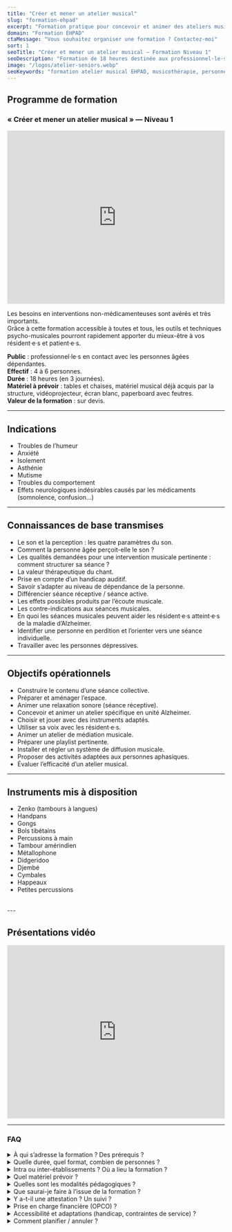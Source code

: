```yaml
---
title: "Créer et mener un atelier musical"
slug: "formation-ehpad"
excerpt: "Formation pratique pour concevoir et animer des ateliers musicaux en EHPAD."
domain: "Formation EHPAD"
ctaMessage: "Vous souhaitez organiser une formation ? Contactez-moi"
sort: 1
seoTitle: "Créer et mener un atelier musical — Formation Niveau 1"
seoDescription: "Formation de 18 heures destinée aux professionnel·le·s en contact avec les personnes âgées dépendantes. Approche thérapeutique par la musique."
image: "/logos/atelier-seniors.webp"
seoKeywords: "formation atelier musical EHPAD, musicothérapie, personnes âgées, Alzheimer, médiation musicale, relaxation sonore, playlist thérapeutique, diffusion musicale, instruments adaptés, évaluation d’atelier"
---
```


## Programme de formation
### « Créer et mener un atelier musical » — Niveau 1

<iframe 
  width="100%" 
  height="400" 
  src="https://www.youtube.com/embed/GSwaXLB4AAw" 
  title="Éveil musical en petite enfance" 
  frameborder="0" 
  allow="accelerometer; autoplay; clipboard-write; encrypted-media; gyroscope; picture-in-picture" 
  allowfullscreen
></iframe>

Les besoins en interventions non-médicamenteuses sont avérés et très importants.  
Grâce à cette formation accessible à toutes et tous, les outils et techniques psycho-musicales pourront rapidement apporter du mieux-être à vos résident·e·s et patient·e·s.

**Public** : professionnel·le·s en contact avec les personnes âgées dépendantes.  
**Effectif** : 4 à 6 personnes.  
**Durée** : 18 heures (en 3 journées).  
**Matériel à prévoir** : tables et chaises, matériel musical déjà acquis par la structure, vidéoprojecteur, écran blanc, paperboard avec feutres.  
**Valeur de la formation** : sur devis.

---

## Indications
- Troubles de l’humeur
- Anxiété
- Isolement
- Asthénie
- Mutisme
- Troubles du comportement
- Effets neurologiques indésirables causés par les médicaments (somnolence, confusion…)

---

## Connaissances de base transmises
- Le son et la perception : les quatre paramètres du son.  
- Comment la personne âgée perçoit-elle le son ?  
- Les qualités demandées pour une intervention musicale pertinente : comment structurer sa séance ?  
- La valeur thérapeutique du chant.  
- Prise en compte d’un handicap auditif.  
- Savoir s’adapter au niveau de dépendance de la personne.  
- Différencier séance réceptive / séance active.  
- Les effets possibles produits par l’écoute musicale.  
- Les contre-indications aux séances musicales.  
- En quoi les séances musicales peuvent aider les résident·e·s atteint·e·s de la maladie d’Alzheimer.  
- Identifier une personne en perdition et l’orienter vers une séance individuelle.  
- Travailler avec les personnes dépressives.

---

## Objectifs opérationnels
- Construire le contenu d’une séance collective.  
- Préparer et aménager l’espace.  
- Animer une relaxation sonore (séance réceptive).  
- Concevoir et animer un atelier spécifique en unité Alzheimer.  
- Choisir et jouer avec des instruments adaptés.  
- Utiliser sa voix avec les résident·e·s.  
- Animer un atelier de médiation musicale.  
- Préparer une playlist pertinente.  
- Installer et régler un système de diffusion musicale.  
- Proposer des activités adaptées aux personnes aphasiques.  
- Évaluer l’efficacité d’un atelier musical.

---

## Instruments mis à disposition
- Zenko (tambours à langues)
- Handpans
- Gongs  
- Bols tibétains  
- Percussions à main  
- Tambour amérindien  
- Métallophone  
- Didgeridoo  
- Djembé  
- Cymbales  
- Happeaux  
- Petites percussions
<br />
---

## Présentations vidéo

<iframe 
  width="100%" 
  height="400" 
  src="https://www.youtube.com/embed/YdNsiOIurSs" 
  title="Éveil musical en petite enfance" 
  frameborder="0" 
  allow="accelerometer; autoplay; clipboard-write; encrypted-media; gyroscope; picture-in-picture" 
  allowfullscreen
></iframe>

---
### FAQ

<details>
  <summary>À qui s’adresse la formation ? Des prérequis ?</summary>
  Aux professionnel·le·s en contact avec des personnes âgées dépendantes (EHPAD, USLD, SSR, etc.). <strong>Aucun prérequis musical</strong> : on part du terrain et on pratique.
</details>

<details>
  <summary>Quelle durée, quel format, combien de personnes ?</summary>
  <strong>18 h</strong> au total, en <strong>3 journées</strong>. Groupe de <strong>4 à 6</strong> stagiaires pour garder un accompagnement concret et des mises en situation efficaces.
</details>

<details>
  <summary>Intra ou inter-établissements ? Où a lieu la formation ?</summary>
  Principalement en <strong>intra</strong> (dans votre établissement). Possibilité d’<em>inter</em> si vous mutualisez avec des structures proches.
</details>

<details>
  <summary>Quel matériel prévoir ?</summary>
  Tables, chaises, <strong>vidéoprojecteur + écran</strong>, <strong>paperboard</strong>. Idéalement, votre petit parc d’instruments. Des instruments sont aussi <strong>mis à disposition</strong> pendant la formation.
</details>

<details>
  <summary>Quelles sont les modalités pédagogiques ?</summary>
  Alternance <strong>théorie / pratique</strong> : démonstrations, ateliers, jeux d’écoute, construction de séances, relaxation sonore, travail de la voix, évaluation et retours.
</details>

<details>
  <summary>Que saurai-je faire à l’issue de la formation ?</summary>
  Construire une séance collective, adapter aux publics (dont <em>UA / Alzheimer</em>), choisir les instruments, animer une <strong>relaxation sonore</strong>, préparer une <strong>playlist</strong>, installer un petit système de diffusion, <strong>évaluer</strong> l’atelier.
</details>

<details>
  <summary>Y a-t-il une attestation ? Un suivi ?</summary>
  Oui : <strong>attestation de réalisation</strong> en fin de formation. Un <strong>kit de ressources</strong> (supports, grilles d’observation, exemples de playlists) est fourni pour faciliter la mise en œuvre.
</details>

<details>
  <summary>Prise en charge financière (OPCO) ?</summary>
  Possible <strong>selon votre situation</strong> et votre OPCO. On prépare ensemble le dossier (programme, devis, objectifs, modalités). Le tarif est indiqué <strong>sur devis</strong>.
</details>

<details>
  <summary>Accessibilité et adaptations (handicap, contraintes de service) ?</summary>
  Formation <strong>adaptable</strong> : rythme, supports, environnement. Merci de signaler vos besoins en amont pour ajuster au mieux.
</details>

<details>
  <summary>Comment planifier / annuler ?</summary>
  On cale des dates avec votre équipe (souvent 3 jours espacés). En cas d’empêchement, <strong>prévenez dès que possible</strong> pour replanifier sans pénaliser le service.
</details>
